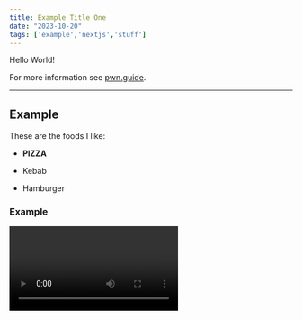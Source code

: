 ```yaml
---
title: Example Title One
date: "2023-10-20"
tags: ['example','nextjs','stuff']
---
```


<CustomImage src="https://raw.githubusercontent.com/Vishal-Chandrasekaran/test-mdx-blogposts/main/images/ssg-benefits.PNG" alt="ChatGPT provides the benefits of Static-Site Generation" />


Hello World!



For more information see [pwn.guide](https://pwn.guide).

---

## Example

These are the foods I like:

- **PIZZA**

- Kebab

- Hamburger

### Example

<Video id="ky5ZB-mqZKM" />

I love to code. Here is an example JavaScript code:

```js
console.log("Example")
```

We can also create a table.

| Wrestler                | Origin       |
| ----------------------- | ------------ | 
| Mike                    | USA          |
| John                    | UK           |
| Steeve                  | Australia    |

